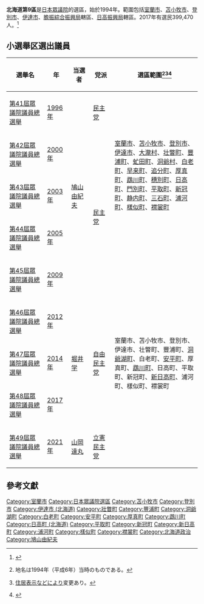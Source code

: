 {{日本眾議院選舉區
|北海道第9區
|image=File:衆議院小選挙区 北海道2.svg}}
'''北海道第9區'''是[[日本|日本]][[日本眾議院|眾議院]]的選區，始於1994年。範圍包括[[室蘭市|室蘭市]]、[[苫小牧市|苫小牧市]]、[[登別市|登別市]]、[[伊達市_(北海道)|伊達市]]、[[膽振綜合振興局|膽振綜合振興局]]轄區、[[日高振興局|日高振興局]]轄區。2017年有選民399,470人。<ref>{{Cite web |url=http://www.soumu.go.jp/senkyo/senkyo_s/data/index.html |title=日本總務省 |accessdate=2009-09-19 |archive-date=2018-10-05 |archive-url=https://web.archive.org/web/20181005012504/http://www.soumu.go.jp/senkyo/senkyo_s/data/index.html |dead-url=no }}</ref>

== 小選舉区選出議員 ==
{| class="wikitable"
!選舉名
!年
!当選者
!党派
!style="width:45%"|選區範圍<ref>{{Cite web|title=衆議院トップページ  >立法情報  >制定法律情報  >第131回国会　制定法律の一覧  >法律第百四号（平六・一一・二五）|url=https://www.shugiin.go.jp/internet/itdb_housei.nsf/html/houritsu/13119941125104.htm|accessdate=2021年9月30日|date=平成6年11月25日|publisher=[[衆議院|衆議院]]|archive-date=2021年12月30日|archive-url=https://web.archive.org/web/20211230142539/https://www.shugiin.go.jp/internet/itdb_housei.nsf/html/houritsu/13119941125104.htm}}地名は1994年（平成6年）当時のものである。</ref><ref>{{Cite web|title=衆議院トップページ  >立法情報  >制定法律情報  >第183回国会　制定法律の一覧  >衆議院小選挙区選出議員の選挙区間における人口較差を緊急に是正するための公職選挙法及び衆議院議員選挙区画定審議会設置法の一部を改正する法律の一部を改正する法律 法律第六十八号（平二五・六・二八）|url=https://www.shugiin.go.jp/internet/itdb_housei.nsf/html/housei/18320130628068.htm|accessdate=2021年9月30日|date=平成25年6月28日|publisher=[[衆議院|衆議院]]|archive-date=2021年9月30日|archive-url=https://web.archive.org/web/20210930081445/https://www.shugiin.go.jp/internet/itdb_housei.nsf/html/housei/18320130628068.htm}}[[住居表示|住居表示]]などにより変更あり。</ref><ref>{{Cite web|title=北海道|url=https://www.soumu.go.jp/main_content/000240039.pdf|accessdate=2021-09-30|publisher=[[総務省|総務省]]|archive-date=2022-05-25|archive-url=https://web.archive.org/web/20220525000127/https://www.soumu.go.jp/main_content/000240039.pdf}}</ref>
|-
|[[第41屆日本眾議院議員總選舉|第41屆眾議院議員總選舉]]
|[[1996年|1996年]]
| rowspan="5" |[[鳩山由紀夫|鳩山由紀夫]]
|[[民主黨_(1996年)|民主党]]
| rowspan="4" |[[室蘭市|室蘭市]]、[[苫小牧市|苫小牧市]]、[[登別市|登別市]]、[[伊達市_(北海道)|伊達市]]、[[大瀧村_(北海道)|大瀧村]]、[[壯瞥町|壮瞥町]]、[[豐浦町|豐浦町]]、[[虻田町|虻田町]]、[[洞爺村|洞爺村]]、[[白老町|白老町]]、[[早來町|早来町]]、[[追分町|追分町]]、[[厚真町|厚真町]]、[[鵡川町_(1953年-2006年)|鵡川町]]、[[穗別町|穗別町]]、[[日高町_(北海道)|日高町]]、[[門別町|門別町]]、[[平取町|平取町]]、[[新冠町|新冠町]]、[[靜內町|静内町]]、[[三石町|三石町]]、[[浦河町|浦河町]]、[[樣似町|樣似町]]、[[襟裳町|襟裳町]]
|-
|[[第42屆日本眾議院議員總選舉|第42屆眾議院議員總選舉]]
|[[2000年|2000年]]
| rowspan="4" |[[民主党_(1998年)|民主党]]
|-
|[[第43屆日本眾議院議員總選舉|第43屆眾議院議員總選舉]]
|[[2003年|2003年]]
|-
|[[第44屆日本眾議院議員總選舉|第44屆眾議院議員總選舉]]
|[[2005年|2005年]]
|-
|[[第45屆日本眾議院議員總選舉|第45屆眾議院議員總選舉]]
|[[2009年|2009年]]
| rowspan="5" |室蘭市、苫小牧市、登別市、伊達市、壮瞥町、豐浦町、[[洞爺湖町|洞爺湖町]]、白老町、[[安平町|安平町]]、厚真町、[[鵡川町|鵡川町]]、日高町、平取町、新冠町、[[新日高町|新日高町]]、浦河町、樣似町、襟裳町
|-
|[[第46屆日本眾議院議員總選舉|第46屆眾議院議員總選舉]]
|[[2012年|2012年]]
| rowspan="3" |[[堀井学|堀井学]]
| rowspan="3" |[[自由民主党_(日本)|自由民主党]]
|-
|[[第47屆日本眾議院議員總選舉|第47屆眾議院議員總選舉]]
|[[2014年|2014年]]
|-
|[[第48屆日本眾議院議員總選舉|第48屆眾議院議員總選舉]]
|[[2017年|2017年]]
|-
|[[第49屆日本眾議院議員總選舉|第49屆眾議院議員總選舉]]
|[[2021年|2021年]]
|[[山岡達丸|山岡達丸]]
|[[立憲民主黨_(日本2020年)|立憲民主党]]
|}

== 參考文獻 ==
<div class="references-small">
<references />
</div>

{{日本眾議院小選舉區一覽}}

[[Category:室蘭市|Category:室蘭市]]
[[Category:日本眾議院選區|Category:日本眾議院選區]]
[[Category:苫小牧市|Category:苫小牧市]]
[[Category:登別市|Category:登別市]]
[[Category:伊達市_(北海道)|Category:伊達市 (北海道)]]
[[Category:壯瞥町|Category:壯瞥町]]
[[Category:豐浦町|Category:豐浦町]]
[[Category:洞爺湖町|Category:洞爺湖町]]
[[Category:白老町|Category:白老町]]
[[Category:安平町|Category:安平町]]
[[Category:厚真町|Category:厚真町]]
[[Category:鵡川町|Category:鵡川町]]
[[Category:日高町_(北海道)|Category:日高町 (北海道)]]
[[Category:平取町|Category:平取町]]
[[Category:新冠町|Category:新冠町]]
[[Category:新日高町|Category:新日高町]]
[[Category:浦河町|Category:浦河町]]
[[Category:樣似町|Category:樣似町]]
[[Category:襟裳町|Category:襟裳町]]
[[Category:北海道政治|Category:北海道政治]]
[[Category:鳩山由紀夫|Category:鳩山由紀夫]]